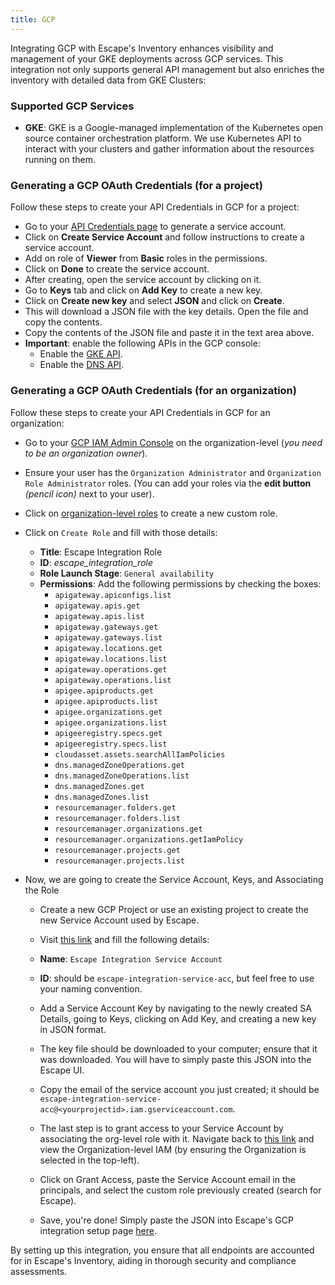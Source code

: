 ```yaml
---
title: GCP
---
```


Integrating GCP with Escape's Inventory enhances visibility and management of your GKE deployments across GCP services. This integration not only supports general API management but also enriches the inventory with detailed data from GKE Clusters:

### Supported GCP Services

- **GKE**: GKE is a Google-managed implementation of the Kubernetes open source container orchestration platform. We use Kubernetes API to interact with your clusters and gather information about the resources running on them.

### Generating a GCP OAuth Credentials (for a project)

Follow these steps to create your API Credentials in GCP for a project:

- Go to your [API Credentials page](https://console.cloud.google.com/apis/credentials) to generate a service account.
- Click on **Create Service Account** and follow instructions to create a service account.
- Add on role of **Viewer** from **Basic** roles in the permissions.
- Click on **Done** to create the service account.
- After creating, open the service account by clicking on it.
- Go to **Keys** tab and click on **Add Key** to create a new key.
- Click on **Create new key** and select **JSON** and click on **Create**.
- This will download a JSON file with the key details. Open the file and copy the contents.
- Copy the contents of the JSON file and paste it in the text area above.
- **Important**: enable the following APIs in the GCP console:
  - Enable the [GKE API](https://console.cloud.google.com/apis/enableflow?apiid=gkehub.googleapis.com).
  - Enable the [DNS API](https://console.cloud.google.com/apis/enableflow?apiid=dns.googleapis.com).

### Generating a GCP OAuth Credentials (for an organization)

Follow these steps to create your API Credentials in GCP for an organization:

- Go to your [GCP IAM Admin Console](https://console.cloud.google.com/iam-admin/iam) on the organization-level (*you need to be an organization owner*).
- Ensure your user has the `Organization Administrator` and `Organization Role Administrator` roles. (You can add your roles via the **edit button** *(pencil icon)* next to your user).
- Click on [organization-level roles](https://console.cloud.google.com/iam-admin/roles) to create a new custom role.
- Click on `Create Role` and fill with those details:
  - **Title**: Escape Integration Role
  - **ID**: *escape_integration_role*
  - **Role Launch Stage**: `General availability`
  - **Permissions**: Add the following permissions by checking the boxes:
    - `apigateway.apiconfigs.list`
    - `apigateway.apis.get`
    - `apigateway.apis.list`
    - `apigateway.gateways.get`
    - `apigateway.gateways.list`
    - `apigateway.locations.get`
    - `apigateway.locations.list`
    - `apigateway.operations.get`
    - `apigateway.operations.list`
    - `apigee.apiproducts.get`
    - `apigee.apiproducts.list`
    - `apigee.organizations.get`
    - `apigee.organizations.list`
    - `apigeeregistry.specs.get`
    - `apigeeregistry.specs.list`
    - `cloudasset.assets.searchAllIamPolicies`
    - `dns.managedZoneOperations.get`
    - `dns.managedZoneOperations.list`
    - `dns.managedZones.get`
    - `dns.managedZones.list`
    - `resourcemanager.folders.get`
    - `resourcemanager.folders.list`
    - `resourcemanager.organizations.get`
    - `resourcemanager.organizations.getIamPolicy`
    - `resourcemanager.projects.get`
    - `resourcemanager.projects.list`

- Now, we are going to create the Service Account, Keys, and Associating the Role

  - Create a new GCP Project or use an existing project to create the new Service Account used by Escape.  
  - Visit [this link](https://console.cloud.google.com/iam-admin/serviceaccounts/create) and fill the following details:
  - **Name**: `Escape Integration Service Account`
  - **ID**: should be `escape-integration-service-acc`, but feel free to use your naming convention.

  - Add a Service Account Key by navigating to the newly created SA Details, going to Keys, clicking on Add Key, and creating a new key in JSON format. 

  - The key file should be downloaded to your computer; ensure that it was downloaded. You will have to simply paste this JSON into the Escape UI.  
  - Copy the email of the service account you just created; it should be `escape-integration-service-acc@<yourprojectid>.iam.gserviceaccount.com`.  
  - The last step is to grant access to your Service Account by associating the org-level role with it. Navigate back to [this link](https://console.cloud.google.com/iam-admin/iam) and view the Organization-level IAM (by ensuring the Organization is selected in the top-left).  
  - Click on Grant Access, paste the Service Account email in the principals, and select the custom role previously created (search for Escape).  
  - Save, you're done! Simply paste the JSON into Escape's GCP integration setup page [here](https://app.escape.tech/integrations/gcp/new).

By setting up this integration, you ensure that all endpoints are accounted for in Escape's Inventory, aiding in thorough security and compliance assessments.
